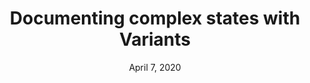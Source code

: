 ---
title: Documenting complex states with Variants
date: 'April 7, 2020'
description: A Case study of how you can effectively doccument complex states with variants.
tags: ['figma', 'tooling']
---